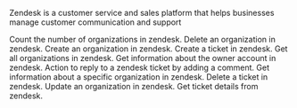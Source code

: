 Zendesk is a customer service and sales platform that helps businesses manage customer communication and support

<Accordion title="Count Zendesk Organizations">
Count the number of organizations in zendesk.
</Accordion>

<Accordion title="Delete Zendesk Organization">
Delete an organization in zendesk.
</Accordion>

<Accordion title="Create Zendesk Organization">
Create an organization in zendesk.
</Accordion>

<Accordion title="Create Zendesk Ticket">
Create a ticket in zendesk.
</Accordion>

<Accordion title="Get Zendesk Organizations">
Get all organizations in zendesk.
</Accordion>

<Accordion title="Get Zendesk About Me">
Get information about the owner account in zendesk.
</Accordion>

<Accordion title="Reply to Zendesk Ticket">
Action to reply to a zendesk ticket by adding a comment.
</Accordion>

<Accordion title="Get Zendesk Organization">
Get information about a specific organization in zendesk.
</Accordion>

<Accordion title="Delete Zendesk Ticket">
Delete a ticket in zendesk.
</Accordion>

<Accordion title="Update Zendesk Organization">
Update an organization in zendesk.
</Accordion>

<Accordion title="Get Zendesk Ticket">
Get ticket details from zendesk.
</Accordion>

